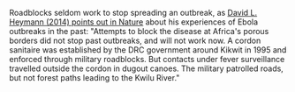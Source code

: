 
Roadblocks seldom work to stop spreading an outbreak, as [David L. Heymann (2014) points out in Nature](https://www.nature.com/news/ebola-learn-from-the-past-1.16117) about his experiences of Ebola outbreaks in the past: "Attempts to block the disease at Africa's porous borders did not stop past outbreaks, and will not work now. A cordon sanitaire was established by the DRC government around Kikwit in 1995 and enforced through military roadblocks. But contacts under fever surveillance travelled outside the cordon in dugout canoes. The military patrolled roads, but not forest paths leading to the Kwilu River."
